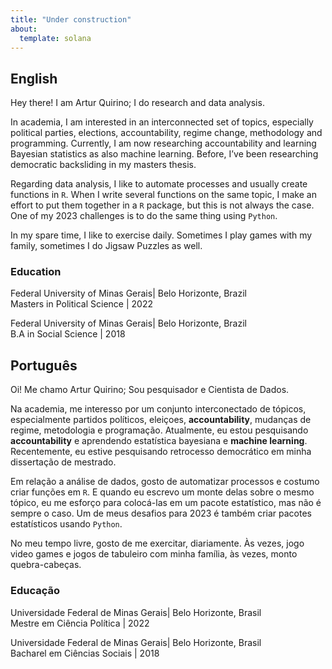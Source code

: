 ```yaml
---
title: "Under construction"
about:
  template: solana
---
```

::: {.panel-tabset}

## English

Hey there! I am Artur Quirino; I do research and data analysis. 

In academia, I am interested in an interconnected set of topics, especially political parties, elections, accountability, regime change, methodology and programming. Currently, I am now researching accountability and learning Bayesian statistics as also machine learning. Before, I've been researching democratic backsliding in my masters thesis.  

Regarding data analysis, I like to automate processes and usually create functions in `R`. When I write several functions on the same topic, I make an effort to put them together in a `R` package, but this is not always the case. One of my 2023 challenges is to do the same thing using `Python`.  

In my spare time, I like to exercise daily. Sometimes I play games with my family, sometimes I do Jigsaw Puzzles as well.  

### Education

Federal University of Minas Gerais| Belo Horizonte, Brazil  
Masters in Political Science | 2022

Federal University of Minas Gerais| Belo Horizonte, Brazil  
B.A in Social Science | 2018

## Português

Oi! Me chamo Artur Quirino; Sou pesquisador e Cientista de Dados. 

Na academia, me interesso por um conjunto interconectado de tópicos, especialmente partidos políticos, eleiçoes, **accountability**, mudanças de regime, metodologia e programação. Atualmente, eu estou pesquisando **accountability** e aprendendo estatística bayesiana e **machine learning**. Recentemente, eu estive pesquisando retrocesso democrático em minha dissertação de mestrado.   

Em relação a análise de dados, gosto de automatizar processos e costumo criar funções em `R`. E quando eu escrevo um monte delas sobre o mesmo tópico, eu me esforço para colocá-las em  um pacote estatístico, mas não é sempre o caso. Um de meus desafios para 2023 é também criar pacotes estatísticos usando `Python`.  

No meu tempo livre, gosto de me exercitar, diariamente. Às vezes, jogo video games e jogos de tabuleiro com minha família, às vezes, monto quebra-cabeças. 

### Educação

Universidade Federal de Minas Gerais| Belo Horizonte, Brasil  
Mestre em Ciência Política | 2022


Universidade Federal de Minas Gerais| Belo Horizonte, Brasil    
Bacharel em Ciências Sociais | 2018

:::




